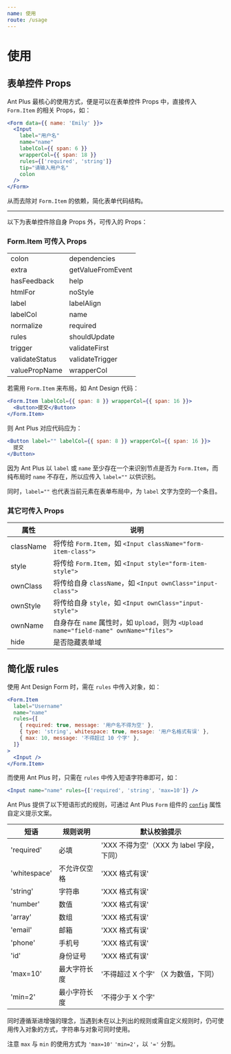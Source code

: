 ```yaml
---
name: 使用
route: /usage
---
```


# 使用

## 表单控件 Props

Ant Plus 最核心的使用方式，便是可以在表单控件 Props 中，直接传入 `Form.Item` 的相关 Props，如：

```jsx harmony
<Form data={{ name: 'Emily' }}>
  <Input
    label="用户名"
    name="name"
    labelCol={{ span: 6 }}
    wrapperCol={{ span: 18 }}
    rules={['required', 'string']}
    tip="请输入用户名"
    colon
  />
</Form>
```

从而去除对 `Form.Item` 的依赖，简化表单代码结构。

---

以下为表单控件除自身 Props 外，可传入的 Props：

### Form.Item 可传入 Props

|                |                   |
| -------------- | ----------------- |
| colon          | dependencies      |
| extra          | getValueFromEvent |
| hasFeedback    | help              |
| htmlFor        | noStyle           |
| label          | labelAlign        |
| labelCol       | name              |
| normalize      | required          |
| rules          | shouldUpdate      |
| trigger        | validateFirst     |
| validateStatus | validateTrigger   |
| valuePropName  | wrapperCol        |

若需用 `Form.Item` 来布局，如 Ant Design 代码：

```jsx
<Form.Item labelCol={{ span: 8 }} wrapperCol={{ span: 16 }}>
  <Button>提交</Button>
</Form.Item>
```

则 Ant Plus 对应代码应为：

```jsx
<Button label="" labelCol={{ span: 8 }} wrapperCol={{ span: 16 }}>
  提交
</Button>
```

因为 Ant Plus 以 `label` 或 `name` 至少存在一个来识别节点是否为 `Form.Item`，而纯布局时 `name` 不存在，所以应传入 `label=""` 以供识别。

同时，`label=""` 也代表当前元素在表单布局中，为 `label` 文字为空的一个条目。

### 其它可传入 Props

| 属性      | 说明                                                                                   |
| --------- | -------------------------------------------------------------------------------------- |
| className | 将传给 `Form.Item`，如 `<Input className="form-item-class">`                           |
| style     | 将传给 `Form.Item`，如 `<Input style="form-item-style">`                               |  |
| ownClass  | 将传给自身 `className`，如 `<Input ownClass="input-class">`                            |
| ownStyle  | 将传给自身 `style`，如 `<Input ownClass="input-style">`                                |
| ownName   | 自身存在 `name` 属性时，如 `Upload`，则为 `<Upload name="field-name" ownName="files">` |
| hide      | 是否隐藏表单域                                                                         |

## 简化版 rules

使用 Ant Design Form 时，需在 `rules` 中传入对象，如：

```jsx harmony
<Form.Item
  label="Username"
  name="name"
  rules={[
    { required: true, message: '用户名不得为空' },
    { type: 'string', whitespace: true, message: '用户名格式有误' },
    { max: 10, message: '不得超过 10 个字' },
  ]}
>
  <Input />
</Form.Item>
```

而使用 Ant Plus 时，只需在 `rules` 中传入短语字符串即可，如：

```jsx harmony
<Input name="name" rules={['required', 'string', 'max=10']} />
```

Ant Plus 提供了以下短语形式的规则，可通过 Ant Plus `Form` 组件的 [`config`](https://nanxiaobei.github.io/ant-plus/form#config) 属性自定义提示文案。

| 短语         | 规则说明     | 默认校验提示                              |
| ------------ | ------------ | ----------------------------------------- |
| 'required'   | 必填         | 'XXX 不得为空'（XXX 为 label 字段，下同） |
| 'whitespace' | 不允许仅空格 | 'XXX 格式有误'                            |
| 'string'     | 字符串       | 'XXX 格式有误'                            |
| 'number'     | 数值         | 'XXX 格式有误'                            |
| 'array'      | 数组         | 'XXX 格式有误'                            |
| 'email'      | 邮箱         | 'XXX 格式有误'                            |
| 'phone'      | 手机号       | 'XXX 格式有误'                            |
| 'id'         | 身份证号     | 'XXX 格式有误'                            |
| 'max=10'     | 最大字符长度 | '不得超过 X 个字' （X 为数值，下同）      |
| 'min=2'      | 最小字符长度 | '不得少于 X 个字'                         |

同时遵循渐进增强的理念，当遇到未在以上列出的规则或需自定义规则时，仍可使用传入对象的方式，字符串与对象可同时使用。

注意 `max` 与 `min` 的使用方式为 `'max=10'` `'min=2'`，以 `'='` 分割。
